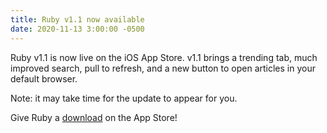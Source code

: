 ```yaml
---
title: Ruby v1.1 now available
date: 2020-11-13 3:00:00 -0500
---
```


<Float src="/apps/Ruby.png" alt="Ruby app icon" />

Ruby v1.1 is now live on the iOS App Store. v1.1 brings a trending tab, much improved search, pull to refresh, and a new button to open articles in your default browser.

Note: it may take time for the update to appear for you.

Give Ruby a [download](https://apps.apple.com/us/app/ruby-news-reader/id1522815729) on the App Store!